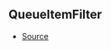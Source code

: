 ## QueueItemFilter



- [Source](https://github.com/Androz2091/discord-player/blob/258bd80/packages/utils/src/Queue.ts#L3)